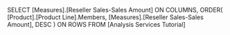 SELECT [Measures].[Reseller Sales-Sales Amount] ON COLUMNS,
ORDER(
[Product].[Product Line].Members, [Measures].[Reseller Sales-Sales Amount], DESC
) ON ROWS
FROM [Analysis Services Tutorial]
